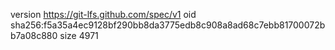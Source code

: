 version https://git-lfs.github.com/spec/v1
oid sha256:f5a35a4ec9128bf290bb8da3775edb8c908a8ad68c7ebb81700072bb7a08c880
size 4971

